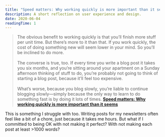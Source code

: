 ```yaml
---
title: "Speed matters: Why working quickly is more important than it seems"
description: A short reflection on user experience and design.
date: 2020-06-04
readingTime: 1
---
```


>The obvious benefit to working quickly is that you’ll finish more stuff per unit time. But there’s more to it than that. If you work quickly, the cost of doing something new will seem lower in your mind. So you’ll be inclined to do more.
<br /><br />
The converse is true, too. If every time you write a blog post it takes you six months, and you’re sitting around your apartment on a Sunday afternoon thinking of stuff to do, you’re probably not going to think of starting a blog post, because it’ll feel too expensive.
<br /><br />
What’s worse, because you blog slowly, you’re liable to continue blogging slowly—simply because the only way to learn to do something fast is by doing it lots of times.
**<a href="http://jsomers.net/blog/speed-matters">Speed matters: Why working quickly is more important than it seems</a>**

This is something I struggle with too. Writing posts for my newsletters often feel like a bit of a chore, just because it takes me hours. But what if I committed to being OK with not making it perfect? With not making each post at least >1000 words?